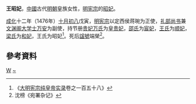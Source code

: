 {{東亞女性歷史人物
|名稱 =王昭妃
|身份 =明朝妃嬪
|位號=昭妃
|出生年=
|婚年=
|逝世年=
|逝世地=
|諡號=端榮
|墳墓=
|女=
|子=
|父親=
|母親=
|夫=[[明宪宗|明宪宗]]
}}
'''王昭妃'''，[[中國|中國]]古代[[明朝|明朝]]皇族女性，[[明宪宗|明宪宗]]的[[昭妃|昭妃]]。

[[成化|成化]]十二年（1476年）[[十月初八|十月初八]]戊寅，[[明宪宗|明宪宗]]以定西侯蒋琬为正使，[[礼部尚书|礼部尚书]]兼[[文渊阁大学士|文渊阁大学士]][[万安_(正統進士)|万安]]为副使，持节册[[贵妃|贵妃]][[萬貞兒|万氏]]为[[皇贵妃|皇贵妃]]，[[孝惠皇后_(明朝)|邵氏]]为[[宸妃|宸妃]]，[[王顺妃_(明宪宗)|王氏]]为[[顺妃|顺妃]]，[[恭惠和妃梁氏|梁氏]]为[[和妃|和妃]]，王氏为昭妃<ref>《[[明实录|大明宪宗纯皇帝实录]]卷之一百五十八》</ref>。死后[[諡號|諡號]]端榮<ref>沈榜《宛署杂记》</ref>。
== 參考資料 ==
{{reflist}}
{{明宪宗皇室}}
[[Category:明宪宗妃|W]]
[[Category:王姓|~]]